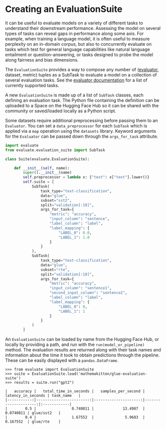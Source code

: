 # Creating an EvaluationSuite

It can be useful to evaluate models on a variety of different tasks to understand their downstream performance. Assessing the model on several types of tasks can reveal gaps in performance along some axis. For example, when training a language model, it is often useful to measure perplexity on an in-domain corpus, but also to concurrently evaluate on tasks which test for general language capabilities like natural language entailment or question-answering, or tasks designed to probe the model along fairness and bias dimensions.

The `EvaluationSuite` provides a way to compose any number of ([evaluator](base_evaluator), dataset, metric) tuples as a SubTask to evaluate a model on a collection of several evaluation tasks. See the [evaluator documentation](base_evaluator) for a list of currently supported tasks.

A new `EvaluationSuite` is made up of a list of `SubTask` classes, each defining an evaluation task. The Python file containing the definition can be uploaded to a Space on the Hugging Face Hub so it can be shared with the community or saved/loaded locally as a Python script.

Some datasets require additional preprocessing before passing them to an `Evaluator`. You can set a `data_preprocessor` for each `SubTask` which is applied via a `map` operation using the `datasets` library. Keyword arguments for the `Evaluator` can be passed down through the `args_for_task` attribute.

```python
import evaluate
from evaluate.evaluation_suite import SubTask

class Suite(evaluate.EvaluationSuite):

    def __init__(self, name):
        super().__init__(name)
        self.preprocessor = lambda x: {"text": x["text"].lower()}
        self.suite = [
            SubTask(
                task_type="text-classification",
                data="glue",
                subset="sst2",
                split="validation[:10]",
                args_for_task={
                    "metric": "accuracy",
                    "input_column": "sentence",
                    "label_column": "label",
                    "label_mapping": {
                        "LABEL_0": 0.0,
                        "LABEL_1": 1.0
                    }
                }
            ),
            SubTask(
                task_type="text-classification",
                data="glue",
                subset="rte",
                split="validation[:10]",
                args_for_task={
                    "metric": "accuracy",
                    "input_column": "sentence1",
                    "second_input_column": "sentence2",
                    "label_column": "label",
                    "label_mapping": {
                        "LABEL_0": 0,
                        "LABEL_1": 1
                    }
                }
            )
        ]
```

An `EvaluationSuite` can be loaded by name from the Hugging Face Hub, or locally by providing a path, and run with the `run(model_or_pipeline)` method. The evaluation results are returned along with their task names and information about the time it took to obtain predictions through the pipeline. These can be easily displayed with a `pandas.DataFrame`.

```
>>> from evaluate import EvaluationSuite
>>> suite = EvaluationSuite.load('mathemakitten/glue-evaluation-suite')
>>> results = suite.run("gpt2")

|   accuracy |   total_time_in_seconds |   samples_per_second |   latency_in_seconds | task_name   |
|-----------:|------------------------:|---------------------:|---------------------:|:------------|
|        0.5 |                0.740811 |             13.4987  |            0.0740811 | glue/sst2   |
|        0.4 |                1.67552  |              5.9683  |            0.167552  | glue/rte    |
```